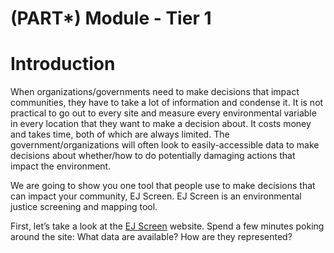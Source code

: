# (PART\*) Module - Tier 1 {-}

# Introduction

When organizations/governments need to make decisions that impact communities, they have to take a lot of information and condense it. It is not practical to go out to every site and measure every environmental variable in every location that they want to make a decision about. It costs money and takes time, both of which are always limited. The government/organizations will often look to easily-accessible data to make decisions about whether/how to do potentially damaging actions that impact the environment. 

We are going to show you one tool that people use to make decisions that can impact your community, EJ Screen. EJ Screen is an environmental justice screening and mapping tool.

First, let's take a look at the [EJ Screen](https://ejscreen.epa.gov/) website. Spend a few minutes poking around the site: What data are available? How are they represented?
